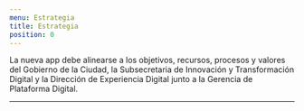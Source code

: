 ```yaml
---
menu: Estrategia
title: Estrategia
position: 0
---
```

La nueva app debe alinearse a los objetivos, recursos,
procesos y valores del Gobierno de la Ciudad, la Subsecretaria de Innovación y Transformación Digital 
y la Dirección de Experiencia Digital junto a la Gerencia de Plataforma Digital.


---
